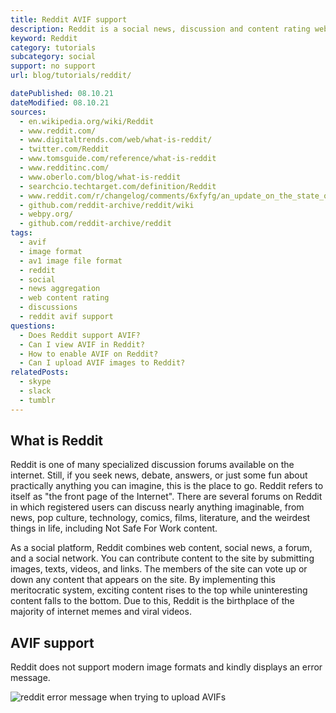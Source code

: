 ```yaml
---
title: Reddit AVIF support
description: Reddit is a social news, discussion and content rating website. Find out if you can post AVIF images on reddit.
keyword: Reddit
category: tutorials
subcategory: social
support: no support
url: blog/tutorials/reddit/

datePublished: 08.10.21
dateModified: 08.10.21
sources:
  - en.wikipedia.org/wiki/Reddit
  - www.reddit.com/
  - www.digitaltrends.com/web/what-is-reddit/
  - twitter.com/Reddit
  - www.tomsguide.com/reference/what-is-reddit
  - www.redditinc.com/
  - www.oberlo.com/blog/what-is-reddit
  - searchcio.techtarget.com/definition/Reddit
  - www.reddit.com/r/changelog/comments/6xfyfg/an_update_on_the_state_of_the_redditreddit_and/
  - github.com/reddit-archive/reddit/wiki
  - webpy.org/
  - github.com/reddit-archive/reddit
tags:
  - avif
  - image format
  - av1 image file format
  - reddit
  - social
  - news aggregation
  - web content rating
  - discussions
  - reddit avif support
questions:
  - Does Reddit support AVIF?
  - Can I view AVIF in Reddit?
  - How to enable AVIF on Reddit?
  - Can I upload AVIF images to Reddit?
relatedPosts:
  - skype
  - slack
  - tumblr
---
```


## What is Reddit

Reddit is one of many specialized discussion forums available on the internet. Still, if you seek news, debate, answers, or just some fun about practically anything you can imagine, this is the place to go. Reddit refers to itself as "the front page of the Internet". There are several forums on Reddit in which registered users can discuss nearly anything imaginable, from news, pop culture, technology, comics, films, literature, and the weirdest things in life, including Not Safe For Work content.

As a social platform, Reddit combines web content, social news, a forum, and a social network. You can contribute content to the site by submitting images, texts, videos, and links. The members of the site can vote up or down any content that appears on the site. By implementing this meritocratic system, exciting content rises to the top while uninteresting content falls to the bottom. Due to this, Reddit is the birthplace of the majority of internet memes and viral videos.

## AVIF support

Reddit does not support modern image formats and kindly displays an error message.

<Image url="reddit" alt="reddit error message when trying to upload AVIFs" />
